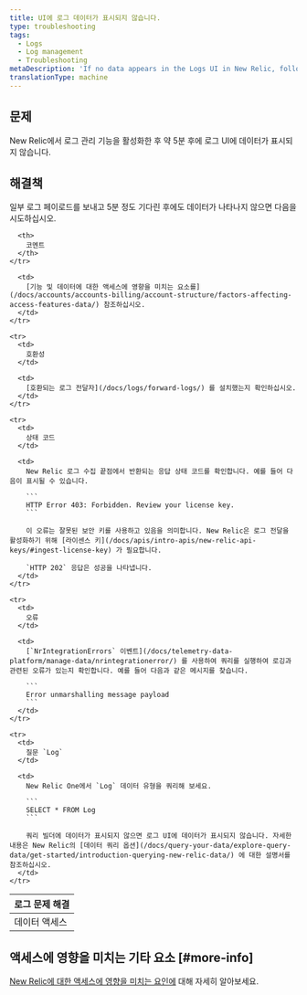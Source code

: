 ```yaml
---
title: UI에 로그 데이터가 표시되지 않습니다.
type: troubleshooting
tags:
  - Logs
  - Log management
  - Troubleshooting
metaDescription: 'If no data appears in the Logs UI in New Relic, follow these troubleshooting tips.'
translationType: machine
---
```


## 문제

New Relic에서 로그 관리 기능을 활성화한 후 약 5분 후에 로그 UI에 데이터가 표시되지 않습니다.

## 해결책

일부 로그 페이로드를 보내고 5분 정도 기다린 후에도 데이터가 나타나지 않으면 다음을 시도하십시오.

<table>
  <thead>
    <tr>
      <th>
        로그 문제 해결
      </th>

      <th>
        코멘트
      </th>
    </tr>
  </thead>

  <tbody>
    <tr>
      <td>
        데이터 액세스
      </td>

      <td>
        [기능 및 데이터에 대한 액세스에 영향을 미치는 요소를](/docs/accounts/accounts-billing/account-structure/factors-affecting-access-features-data/) 참조하십시오.
      </td>
    </tr>

    <tr>
      <td>
        호환성
      </td>

      <td>
        [호환되는 로그 전달자](/docs/logs/forward-logs/) 를 설치했는지 확인하십시오.
      </td>
    </tr>

    <tr>
      <td>
        상태 코드
      </td>

      <td>
        New Relic 로그 수집 끝점에서 반환되는 응답 상태 코드를 확인합니다. 예를 들어 다음이 표시될 수 있습니다.

        ```
        HTTP Error 403: Forbidden. Review your license key.
        ```

        이 오류는 잘못된 보안 키를 사용하고 있음을 의미합니다. New Relic은 로그 전달을 활성화하기 위해 [라이센스 키](/docs/apis/intro-apis/new-relic-api-keys/#ingest-license-key) 가 필요합니다.

        `HTTP 202` 응답은 성공을 나타냅니다.
      </td>
    </tr>

    <tr>
      <td>
        오류
      </td>

      <td>
        [`NrIntegrationErrors` 이벤트](/docs/telemetry-data-platform/manage-data/nrintegrationerror/) 를 사용하여 쿼리를 실행하여 로깅과 관련된 오류가 있는지 확인합니다. 예를 들어 다음과 같은 메시지를 찾습니다.

        ```
        Error unmarshalling message payload
        ```
      </td>
    </tr>

    <tr>
      <td>
        질문 `Log`
      </td>

      <td>
        New Relic One에서 `Log` 데이터 유형을 쿼리해 보세요.

        ```
        SELECT * FROM Log
        ```

        쿼리 빌더에 데이터가 표시되지 않으면 로그 UI에 데이터가 표시되지 않습니다. 자세한 내용은 New Relic의 [데이터 쿼리 옵션](/docs/query-your-data/explore-query-data/get-started/introduction-querying-new-relic-data/) 에 대한 설명서를 참조하십시오.
      </td>
    </tr>
  </tbody>
</table>

## 액세스에 영향을 미치는 기타 요소 [#more-info]

[New Relic에 대한 액세스에 영향을 미치는 요인에](/docs/accounts/accounts-billing/general-account-settings/factors-affecting-access-features-data) 대해 자세히 알아보세요.